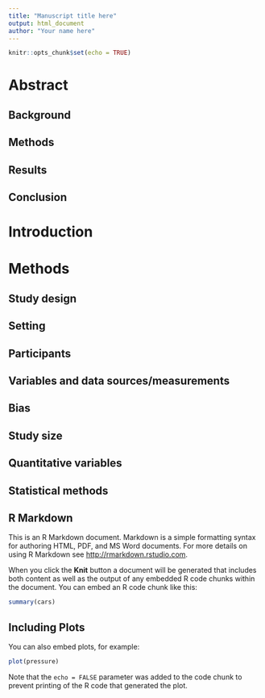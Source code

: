 ```yaml
---
title: "Manuscript title here"
output: html_document
author: "Your name here"
---
```


```r
knitr::opts_chunk$set(echo = TRUE)
```

<!-- This is an R Markdown document. Markdown is a simple formatting syntax for 
authoring HTML, PDF, and MS Word documents. For more details on using R Markdown 
see http://rmarkdown.rstudio.com -->

<!-- Structure and most comments are from the Strengthening the reporting of 
observational studies in epidemiology (STROBE) statement, 
see https://www.strobe-statement.org/ -->

<!-- Indicate the study’s design with a commonly used term in the title, for 
example: "Associations between resuscitation interventions and opportunities for 
improvement in adult trauma patients: A cohort study" -->

# Abstract
<!-- Provide in the abstract an informative and balanced summary of what was 
done and what was found. Not more than 300 words. -->

## Background

## Methods

## Results

## Conclusion

# Introduction

<!-- Explain the scientific background and rationale for the investigation being 
reported. End by stating the aim or specific objectives, including any 
prespecified hypotheses. The introduction should not be longer than 1-1.5 pages, 
typically 4-5 paragraphs, each 6-8 lines long. Support every statement with a 
citation -->

# Methods 

## Study design
<!-- Present key elements of study design -->

## Setting
<!-- Describe the setting, locations, and relevant dates, including periods of 
recruitment, exposure, follow-up, and data collection -->

## Participants
<!-- Cohort study: Give the eligibility criteria, and the sources and methods of 
selection of participants. Describe methods of follow-up. For matched studies, 
give matching criteria and number of exposed and unexposed -->

<!-- Case-control study: Give the eligibility criteria, and the sources and +
methods of case ascertainment and control selection. Give the rationale for the 
choice of cases and controls. For matched studies, give matching criteria and 
the number of controls per case -->

<!-- Cross-sectional study: Give the eligibility criteria, and the sources and 
methods of selection of participants -->

## Variables and data sources/measurements
<!-- Clearly define all outcomes, exposures, predictors, potential confounders, 
and effect modifiers. Give diagnostic criteria, if applicable. For each variable 
of interest, give sources of data and details of methods of assessment 
(measurement). Describe comparability of assessment methods if there 
is more than one group  -->

## Bias 
<!-- Describe any efforts to address potential sources of bias -->

## Study size 
<!-- Explain how the study size was arrived at -->

## Quantitative variables
<!-- Explain how quantitative variables were handled in the analyses. If applicable, 
describe which groupings were chosen and why -->

## Statistical methods
<!-- 
(a) Describe all statistical methods, including those used to control for confounding 
(b) Describe any methods used to examine subgroups and interactions 
(c) Explain how missing data were addressed 
(d) Cohort study: If applicable, explain how loss to follow-up was addressed 
Case-control study—If applicable, explain how matching of cases and controls was 
addressed 
Cross-sectional study: If applicable, describe analytical methods taking account 
of sampling strategy 
(e) Describe any sensitivity analyses
-->

## R Markdown

This is an R Markdown document. Markdown is a simple formatting syntax for authoring HTML, PDF, and MS Word documents. For more details on using R Markdown see <http://rmarkdown.rstudio.com>.

When you click the **Knit** button a document will be generated that includes both content as well as the output of any embedded R code chunks within the document. You can embed an R code chunk like this:

```r
summary(cars)
```

## Including Plots

You can also embed plots, for example:

```r
plot(pressure)
```

Note that the `echo = FALSE` parameter was added to the code chunk to prevent printing of the R code that generated the plot.
